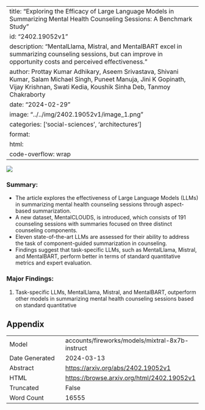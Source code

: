 
---
title: "Exploring the Efficacy of Large Language Models in Summarizing Mental Health Counseling Sessions: A Benchmark Study"
id: "2402.19052v1"
description: "MentalLlama, Mistral, and MentalBART excel in summarizing counseling sessions, but can improve in opportunity costs and perceived effectiveness."
author: Prottay Kumar Adhikary, Aseem Srivastava, Shivani Kumar, Salam Michael Singh, Puneet Manuja, Jini K Gopinath, Vijay Krishnan, Swati Kedia, Koushik Sinha Deb, Tanmoy Chakraborty
date: "2024-02-29"
image: "../../img/2402.19052v1/image_1.png"
categories: ['social-sciences', 'architectures']
format:
  html:
    code-overflow: wrap
---

![](../../img/2402.19052v1/image_1.png)

### **Summary:**

- The article explores the effectiveness of Large Language Models (LLMs) in summarizing mental health counseling sessions through aspect-based summarization.
- A new dataset, MentalCLOUDS, is introduced, which consists of 191 counseling sessions with summaries focused on three distinct counseling components.
- Eleven state-of-the-art LLMs are assessed for their ability to address the task of component-guided summarization in counseling.
- Findings suggest that task-specific LLMs, such as MentalLlama, Mistral, and MentalBART, perform better in terms of standard quantitative metrics and expert evaluation.

### **Major Findings:**

1. Task-specific LLMs, MentalLlama, Mistral, and MentalBART, outperform other models in summarizing mental health counseling sessions based on standard quantitative

## Appendix

|          |          |
|----------|----------|
| Model     | accounts/fireworks/models/mixtral-8x7b-instruct       |
| Date Generated     | 2024-03-13       |
| Abstract | [https://arxiv.org/abs/2402.19052v1](https://arxiv.org/abs/2402.19052v1)        |
| HTML     | [https://browse.arxiv.org/html/2402.19052v1](https://browse.arxiv.org/html/2402.19052v1)       |
| Truncated       | False       |
| Word Count       | 16555       |